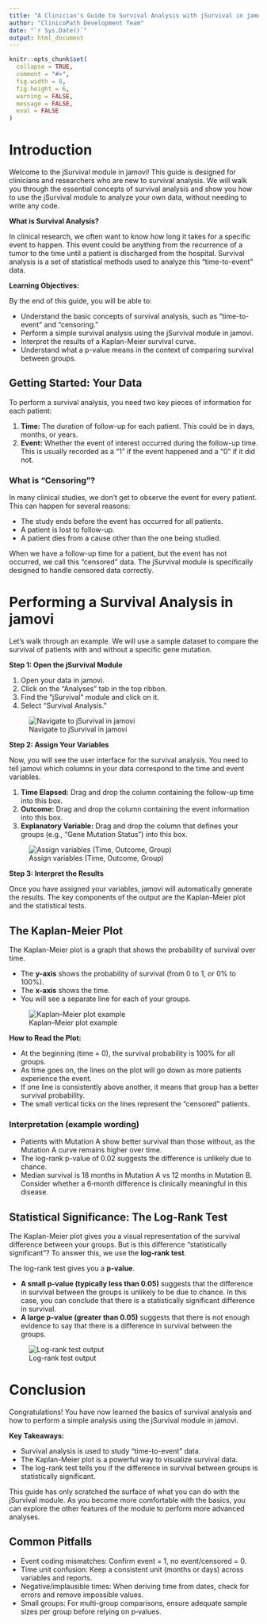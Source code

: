```yaml
---
title: "A Clinician's Guide to Survival Analysis with jSurvival in jamovi"
author: "ClinicoPath Development Team"
date: "`r Sys.Date()`"
output: html_document
---
```


```r
knitr::opts_chunk$set(
  collapse = TRUE,
  comment = "#>",
  fig.width = 8,
  fig.height = 6,
  warning = FALSE,
  message = FALSE,
  eval = FALSE
)
```

# Introduction

Welcome to the jSurvival module in jamovi! This guide is designed for clinicians and researchers who are new to survival analysis. We will walk you through the essential concepts of survival analysis and show you how to use the jSurvival module to analyze your own data, without needing to write any code.

**What is Survival Analysis?**

In clinical research, we often want to know how long it takes for a specific event to happen. This event could be anything from the recurrence of a tumor to the time until a patient is discharged from the hospital. Survival analysis is a set of statistical methods used to analyze this "time-to-event" data.

**Learning Objectives:**

By the end of this guide, you will be able to:

*   Understand the basic concepts of survival analysis, such as "time-to-event" and "censoring."
*   Perform a simple survival analysis using the jSurvival module in jamovi.
*   Interpret the results of a Kaplan-Meier survival curve.
*   Understand what a p-value means in the context of comparing survival between groups.

## Getting Started: Your Data

To perform a survival analysis, you need two key pieces of information for each patient:

1.  **Time:** The duration of follow-up for each patient. This could be in days, months, or years.
2.  **Event:** Whether the event of interest occurred during the follow-up time. This is usually recorded as a "1" if the event happened and a "0" if it did not.

### What is "Censoring"?

In many clinical studies, we don't get to observe the event for every patient. This can happen for several reasons:

*   The study ends before the event has occurred for all patients.
*   A patient is lost to follow-up.
*   A patient dies from a cause other than the one being studied.

When we have a follow-up time for a patient, but the event has not occurred, we call this "censored" data. The jSurvival module is specifically designed to handle censored data correctly.

# Performing a Survival Analysis in jamovi

Let's walk through an example. We will use a sample dataset to compare the survival of patients with and without a specific gene mutation.

**Step 1: Open the jSurvival Module**

1.  Open your data in jamovi.
2.  Click on the "Analyses" tab in the top ribbon.
3.  Find the "jSurvival" module and click on it.
4.  Select "Survival Analysis."

![Navigate to jSurvival in jamovi](images/intro-nav-jSurvival.png)

**Step 2: Assign Your Variables**

Now, you will see the user interface for the survival analysis. You need to tell jamovi which columns in your data correspond to the time and event variables.

1.  **Time Elapsed:** Drag and drop the column containing the follow-up time into this box.
2.  **Outcome:** Drag and drop the column containing the event information into this box.
3.  **Explanatory Variable:** Drag and drop the column that defines your groups (e.g., "Gene Mutation Status") into this box.

![Assign variables (Time, Outcome, Group)](images/intro-assign-variables.png)

**Step 3: Interpret the Results**

Once you have assigned your variables, jamovi will automatically generate the results. The key components of the output are the Kaplan-Meier plot and the statistical tests.

## The Kaplan-Meier Plot

The Kaplan-Meier plot is a graph that shows the probability of survival over time.

*   The **y-axis** shows the probability of survival (from 0 to 1, or 0% to 100%).
*   The **x-axis** shows the time.
*   You will see a separate line for each of your groups.

![Kaplan–Meier plot example](images/intro-km-example.png)

**How to Read the Plot:**

*   At the beginning (time = 0), the survival probability is 100% for all groups.
*   As time goes on, the lines on the plot will go down as more patients experience the event.
*   If one line is consistently above another, it means that group has a better survival probability.
*   The small vertical ticks on the lines represent the "censored" patients.

### Interpretation (example wording)

- Patients with Mutation A show better survival than those without, as the Mutation A curve remains higher over time.
- The log-rank p-value of 0.02 suggests the difference is unlikely due to chance.
- Median survival is 18 months in Mutation A vs 12 months in Mutation B. Consider whether a 6‑month difference is clinically meaningful in this disease.

## Statistical Significance: The Log-Rank Test

The Kaplan-Meier plot gives you a visual representation of the survival difference between your groups. But is this difference "statistically significant"? To answer this, we use the **log-rank test**.

The log-rank test gives you a **p-value**.

*   **A small p-value (typically less than 0.05)** suggests that the difference in survival between the groups is unlikely to be due to chance. In this case, you can conclude that there is a statistically significant difference in survival.
*   **A large p-value (greater than 0.05)** suggests that there is not enough evidence to say that there is a difference in survival between the groups.

![Log-rank test output](images/intro-logrank-output.png)

# Conclusion

Congratulations! You have now learned the basics of survival analysis and how to perform a simple analysis using the jSurvival module in jamovi.

**Key Takeaways:**

*   Survival analysis is used to study "time-to-event" data.
*   The Kaplan-Meier plot is a powerful way to visualize survival data.
*   The log-rank test tells you if the difference in survival between groups is statistically significant.

This guide has only scratched the surface of what you can do with the jSurvival module. As you become more comfortable with the basics, you can explore the other features of the module to perform more advanced analyses.

## Common Pitfalls

- Event coding mismatches: Confirm event = 1, no event/censored = 0.
- Time unit confusion: Keep a consistent unit (months or days) across variables and reports.
- Negative/implausible times: When deriving time from dates, check for errors and remove impossible values.
- Small groups: For multi-group comparisons, ensure adequate sample sizes per group before relying on p‑values.
